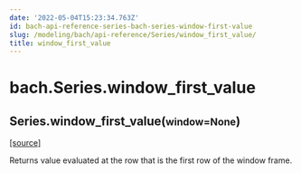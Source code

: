 ```yaml
---
date: '2022-05-04T15:23:34.763Z'
id: bach-api-reference-series-bach-series-window-first-value
slug: /modeling/bach/api-reference/Series/window_first_value/
title: window_first_value
---
```


# bach.Series.window_first_value

<div className="method">

<h2 className="signature-method"><span className="additional-name">Series.</span><span className="name">window_first_value(</span><small className="parameter-list"><span className="parameter" id="window">window=None</span></small>)</h2>


&#8203;<span className="view-source">[[source]](https://github.com/objectiv/objectiv-analytics/blob/main/bach/bach/series/series.py)</span>

<div className="content">

Returns value evaluated at the row that is the first row of the window frame.


</div>


</div>
